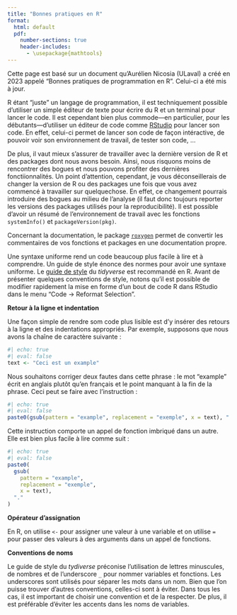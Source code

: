 ```yaml
--- 
title: "Bonnes pratiques en R"
format: 
  html: default
  pdf:
    number-sections: true
    header-includes:
      - \usepackage{mathtools} 
---
```


Cette page est basé sur un document qu'Aurélien Nicosia (ULaval) a créé en 2023 appelé "Bonnes pratiques de programmation en R". Celui-ci a été mis à jour. 

R étant "juste" un langage de programmation, il est techniquement possible d'utiliser un simple éditeur de texte pour écrire du R et un terminal pour lancer le code. Il est cependant bien plus commode—en particulier, pour les débutants—d'utiliser un éditeur de code comme [RStudio](https://posit.co/download/rstudio-desktop/) pour lancer son code. En effet, celui-ci permet de lancer son code de façon intéractive, de pouvoir voir son environnement de travail, de tester son code, ...

De plus, il vaut mieux s'assurer de travailler avec la dernière version de R et des packages dont nous avons besoin. Ainsi, nous risquons moins de rencontrer des bogues et nous pouvons profiter des dernières fonctiionnalités. Un point d'attention, cependant, je vous déconseillerais de changer la version de R ou des packages une fois que vous avez commencé à travailler sur quelquechose. En effet, ce changement pourrais introduire des bogues au milieu de l'analyse (il faut donc toujours reporter les versions des packages utilisés pour la reproducibilité). Il est possible d'avoir un résumé de l'environnement de travail avec les fonctions `systemInfo()` et `packageVersion(pkg)`.

Concernant la documentation, le package [`roxygen`](https://roxygen2.r-lib.org) permet de convertir les commentaires de vos fonctions et packages en une documentation propre. 

Une syntaxe uniforme rend un code beaucoup plus facile à lire et à comprendre. Un guide de style énonce des normes pour avoir une syntaxe uniforme. Le [guide de style](https://style.tidyverse.org) du *tidyverse* est recommandé en R. Avant de présenter quelques conventions de style, notons qu'il est possible de modifier rapidement la mise en forme d'un bout de code R dans RStudio dans le menu "Code -> Reformat Selection". 

**Retour à la ligne et indentation**

Une façon simple de rendre som code plus lisible est d'y insérer des retours à la ligne et des indentations appropriés. Par exemple, supposons que nous avons la chaîne de caractère suivante :

```r
#| echo: true
#| eval: false 
text <- "Ceci est un example"
```

Nous souhaitons corriger deux fautes dans cette phrase : le mot "example" écrit en anglais plutôt qu'en français et le point manquant à la fin de la phrase. Ceci peut se faire avec l'instruction :

```r
#| echo: true 
#| eval: false 
paste0(gsub(pattern = "example", replacement = "exemple", x = text), ".")
```

Cette instruction comporte un appel de fonction imbriqué dans un autre. Elle est bien plus facile à lire comme suit :

```r
#| echo: true 
#| eval: false 
paste0(
  gsub(
    pattern = "example",
    replacement = "exemple",
    x = text),
  "."
)
```

**Opérateur d'assignation**

En R, on utilise `<-` pour assigner une valeur à une variable et on utilise `=` pour passer des valeurs à des arguments dans un appel de fonctions.

**Conventions de noms**

Le guide de style du *tydiverse* préconise l'utilisation de lettres minuscules, de nombres et de l'underscore `_` pour nommer variables et fonctions. Les underscores sont utilisés pour séparer les mots dans un nom. Bien que l'on puisse trouver d'autres conventions, celles-ci sont à éviter. Dans tous les cas, il est important de choisir une convention et de la respecter. De plus, il est préférable d'éviter les accents dans les noms de variables.
